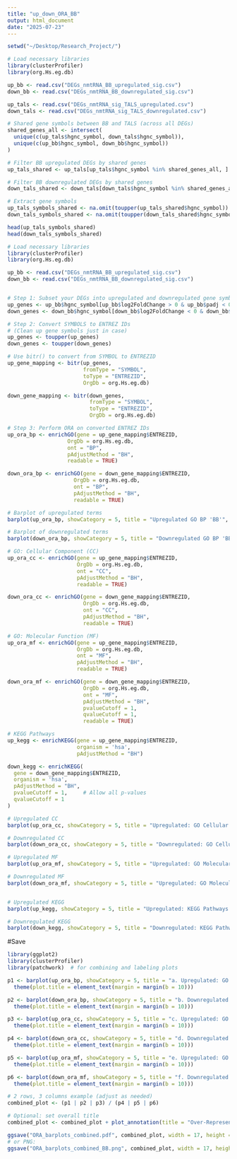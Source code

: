 ```yaml
---
title: "up_down_ORA_BB"
output: html_document
date: "2025-07-23"
---
```


```r
setwd("~/Desktop/Research_Project/")
```



```r
# Load necessary libraries
library(clusterProfiler)
library(org.Hs.eg.db)

up_bb <- read.csv("DEGs_nmtRNA_BB_upregulated_sig.csv")
down_bb <- read.csv("DEGs_nmtRNA_BB_downregulated_sig.csv")

up_tals <- read.csv("DEGs_nmtRNA_sig_TALS_upregulated.csv")
down_tals <- read.csv("DEGs_nmtRNA_sig_TALS_downregulated.csv")
```



```r
# Shared gene symbols between BB and TALS (across all DEGs)
shared_genes_all <- intersect(
  unique(c(up_tals$hgnc_symbol, down_tals$hgnc_symbol)),
  unique(c(up_bb$hgnc_symbol, down_bb$hgnc_symbol))
)
```




```r
# Filter BB upregulated DEGs by shared genes
up_tals_shared <- up_tals[up_tals$hgnc_symbol %in% shared_genes_all, ]

# Filter BB downregulated DEGs by shared genes
down_tals_shared <- down_tals[down_tals$hgnc_symbol %in% shared_genes_all, ]

# Extract gene symbols
up_tals_symbols_shared <- na.omit(toupper(up_tals_shared$hgnc_symbol))
down_tals_symbols_shared <- na.omit(toupper(down_tals_shared$hgnc_symbol))

head(up_tals_symbols_shared)
head(down_tals_symbols_shared)
```
















```r
# Load necessary libraries
library(clusterProfiler)
library(org.Hs.eg.db)

up_bb <- read.csv("DEGs_nmtRNA_BB_upregulated_sig.csv")
down_bb <- read.csv("DEGs_nmtRNA_BB_downregulated_sig.csv")


# Step 1: Subset your DEGs into upregulated and downregulated gene symbols
up_genes <- up_bb$hgnc_symbol[up_bb$log2FoldChange > 0 & up_bb$padj < 0.05]
down_genes <- down_bb$hgnc_symbol[down_bb$log2FoldChange < 0 & down_bb$padj < 0.05]

# Step 2: Convert SYMBOLS to ENTREZ IDs
# (Clean up gene symbols just in case)
up_genes <- toupper(up_genes)
down_genes <- toupper(down_genes)

# Use bitr() to convert from SYMBOL to ENTREZID
up_gene_mapping <- bitr(up_genes,
                        fromType = "SYMBOL",
                        toType = "ENTREZID",
                        OrgDb = org.Hs.eg.db)

down_gene_mapping <- bitr(down_genes,
                          fromType = "SYMBOL",
                          toType = "ENTREZID",
                          OrgDb = org.Hs.eg.db)

# Step 3: Perform ORA on converted ENTREZ IDs
up_ora_bp <- enrichGO(gene = up_gene_mapping$ENTREZID,
                   OrgDb = org.Hs.eg.db,
                   ont = "BP",
                   pAdjustMethod = "BH",
                   readable = TRUE)

down_ora_bp <- enrichGO(gene = down_gene_mapping$ENTREZID,
                     OrgDb = org.Hs.eg.db,
                     ont = "BP",
                     pAdjustMethod = "BH",
                     readable = TRUE)
```


```r
# Barplot of upregulated terms
barplot(up_ora_bp, showCategory = 5, title = "Upregulated GO BP 'BB'", font.size = 10)

# Barplot of downregulated terms
barplot(down_ora_bp, showCategory = 5, title = "Downregulated GO BP 'BB'", font.size = 10)
```


```r
# GO: Cellular Component (CC)
up_ora_cc <- enrichGO(gene = up_gene_mapping$ENTREZID,
                      OrgDb = org.Hs.eg.db,
                      ont = "CC",
                      pAdjustMethod = "BH",
                      readable = TRUE)

down_ora_cc <- enrichGO(gene = down_gene_mapping$ENTREZID,
                        OrgDb = org.Hs.eg.db,
                        ont = "CC",
                        pAdjustMethod = "BH",
                        readable = TRUE)

# GO: Molecular Function (MF)
up_ora_mf <- enrichGO(gene = up_gene_mapping$ENTREZID,
                      OrgDb = org.Hs.eg.db,
                      ont = "MF",
                      pAdjustMethod = "BH",
                      readable = TRUE)

down_ora_mf <- enrichGO(gene = down_gene_mapping$ENTREZID,
                        OrgDb = org.Hs.eg.db,
                        ont = "MF",
                        pAdjustMethod = "BH",
                        pvalueCutoff = 1,
                        qvalueCutoff = 1,
                        readable = TRUE)

# KEGG Pathways
up_kegg <- enrichKEGG(gene = up_gene_mapping$ENTREZID,
                      organism = 'hsa',
                      pAdjustMethod = "BH")

down_kegg <- enrichKEGG(
  gene = down_gene_mapping$ENTREZID,
  organism = 'hsa',
  pAdjustMethod = "BH",
  pvalueCutoff = 1,     # Allow all p-values
  qvalueCutoff = 1
)
```






```r
# Upregulated CC
barplot(up_ora_cc, showCategory = 5, title = "Upregulated: GO Cellular Component 'BB'")

# Downregulated CC
barplot(down_ora_cc, showCategory = 5, title = "Downregulated: GO Cellular Component 'BB'")

# Upregulated MF
barplot(up_ora_mf, showCategory = 5, title = "Upregulated: GO Molecular Function 'BB'")

# Downregulated MF
barplot(down_ora_mf, showCategory = 5, title = "Upregulated: GO Molecular Function 'BB'")


# Upregulated KEGG
barplot(up_kegg, showCategory = 5, title = "Upregulated: KEGG Pathways 'BB'")

# Downregulated KEGG
barplot(down_kegg, showCategory = 5, title = "Downregulated: KEGG Pathways 'BB'")


```

#Save
```r
library(ggplot2)
library(clusterProfiler)
library(patchwork)  # for combining and labeling plots
```





```r
p1 <- barplot(up_ora_bp, showCategory = 5, title = "a. Upregulated: GO Biological Process") +
  theme(plot.title = element_text(margin = margin(b = 10)))

p2 <- barplot(down_ora_bp, showCategory = 5, title = "b. Downregulated: GO Biological Process") +
  theme(plot.title = element_text(margin = margin(b = 10)))

p3 <- barplot(up_ora_cc, showCategory = 5, title = "c. Upregulated: GO Cellular Component") +
  theme(plot.title = element_text(margin = margin(b = 10)))

p4 <- barplot(down_ora_cc, showCategory = 5, title = "d. Downregulated: GO Cellular Component") +
  theme(plot.title = element_text(margin = margin(b = 10)))

p5 <- barplot(up_ora_mf, showCategory = 5, title = "e. Upregulated: GO Molecular Function") +
  theme(plot.title = element_text(margin = margin(b = 10)))

p6 <- barplot(down_ora_mf, showCategory = 5, title = "f. Downregulated: GO Molecular Function") +
  theme(plot.title = element_text(margin = margin(b = 10)))
```




```r
# 2 rows, 3 columns example (adjust as needed)
combined_plot <- (p1 | p2 | p3) / (p4 | p5 | p6)

# Optional: set overall title
combined_plot <- combined_plot + plot_annotation(title = "Over-Representation Analysis Results BB Dataset")
```



```r
ggsave("ORA_barplots_combined.pdf", combined_plot, width = 17, height = 10)
# or PNG:
ggsave("ORA_barplots_combined_BB.png", combined_plot, width = 17, height = 10, dpi = 300)
```








